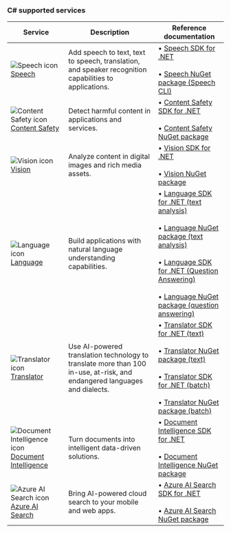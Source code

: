 ### C# supported services

| Service | Description | Reference documentation |
| --- | --- | --- |
| ![Speech icon](~/reusable-content/ce-skilling/azure/media/ai-services/speech.svg) [Speech](../../../ai-services/speech-service/index.yml) | Add speech to text, text to speech, translation, and speaker recognition capabilities to applications. | &bullet;&NonBreakingSpace;[Speech SDK for .NET](/dotnet/api/microsoft.cognitiveservices.speech?view=azure-dotnet&branch=main&preserve-view=true) <br/><br/>&bullet;&NonBreakingSpace;[Speech NuGet package (Speech CLI)](https://www.nuget.org/packages/Microsoft.CognitiveServices.Speech.CLI)|
| ![Content Safety icon](~/reusable-content/ce-skilling/azure/media/ai-services/content-safety.svg) [Content Safety](../../../ai-services/content-safety/index.yml) | Detect harmful content in applications and services.| &bullet;&NonBreakingSpace;[Content Safety SDK for .NET](/dotnet/api/overview/azure/ai.contentsafety-readme?view=azure-dotnet&preserve-view=true) <br/><br/>&bullet;&NonBreakingSpace;[Content Safety NuGet package](https://www.nuget.org/packages/Azure.AI.ContentSafety/1.0.0)  |
| ![Vision icon](~/reusable-content/ce-skilling/azure/media/ai-services/vision.svg) [Vision](../../../ai-services/computer-vision/index.yml) | Analyze content in digital images and rich media assets.| &bullet;&NonBreakingSpace;[Vision SDK for .NET](/dotnet/api/overview/azure/AI.Vision.ImageAnalysis-readme?view=azure-dotnet-preview&preserve-view=true) <br/><br/>&bullet;&NonBreakingSpace;[Vision NuGet package](https://www.nuget.org/packages/Azure.AI.Vision.ImageAnalysis) |
| ![Language icon](~/reusable-content/ce-skilling/azure/media/ai-services/language.svg) [Language](../../../ai-services/language-service/index.yml) | Build applications with natural language understanding capabilities. | &bullet;&NonBreakingSpace;[Language SDK for .NET (text analysis)](/dotnet/api/overview/azure/ai.textanalytics-readme?view=azure-dotnet&preserve-view=true) <br/><br/>&bullet;&NonBreakingSpace;[Language NuGet package (text analysis)](https://www.nuget.org/packages/Azure.AI.TextAnalytics)<br/><br/>&bullet;&NonBreakingSpace;[Language SDK for .NET (Question Answering)](/dotnet/api/overview/azure/ai.language.questionanswering-readme?view=azure-dotnet&preserve-view=true)<br/><br/>&bullet;&NonBreakingSpace;[Language NuGet package (question answering)](https://www.nuget.org/packages/Azure.AI.Language.QuestionAnswering) |
| ![Translator icon](~/reusable-content/ce-skilling/azure/media/ai-services/translator.svg) [Translator](../../../ai-services/translator/index.yml) |  Use AI-powered translation technology to translate more than 100 in-use, at-risk, and endangered languages and dialects. | &bullet;&NonBreakingSpace;[Translator SDK for .NET (text)](/dotnet/api/overview/azure/ai.translation.text-readme?view=azure-dotnet-preview&preserve-view=true)<br/><br/>&bullet;&NonBreakingSpace;[Translator NuGet package (text)](https://www.nuget.org/packages/Azure.AI.Translation.Text/1.0.0-beta.1)<br/><br/>&bullet;&NonBreakingSpace;[Translator SDK for .NET (batch)](/dotnet/api/overview/azure/AI.Translation.Document-readme?view=azure-dotnet&preserve-view=true)<br/><br/>&bullet;&NonBreakingSpace;[Translator NuGet package (batch)](https://www.nuget.org/packages/Azure.AI.Translation.Document)  |
| ![Document Intelligence icon](~/reusable-content/ce-skilling/azure/media/ai-services/document-intelligence.svg) [Document Intelligence](../../../ai-services/document-intelligence/index.yml) | Turn documents into intelligent data-driven solutions. | &bullet;&NonBreakingSpace;[Document Intelligence SDK for .NET](/dotnet/api/overview/azure/ai.documentintelligence-readme?view=azure-dotnet-preview&preserve-view=true) <br/><br/>&bullet;&NonBreakingSpace;[Document Intelligence NuGet package](https://www.nuget.org/packages/Azure.AI.DocumentIntelligence/1.0.0-beta.1) |
| ![Azure AI Search icon](~/reusable-content/ce-skilling/azure/media/ai-services/search.svg) [Azure AI Search](/azure/search/) | Bring AI-powered cloud search to your mobile and web apps. | &bullet;&NonBreakingSpace;[Azure AI Search SDK for .NET](/dotnet/api/overview/azure/search.documents-readme?view=azure-dotnet&preserve-view=true)<br/><br/>&bullet;&NonBreakingSpace;[Azure AI Search NuGet package](https://www.nuget.org/packages/Azure.Search.Documents/11.6.0-beta.2)  |


